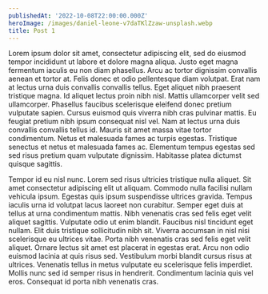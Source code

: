 ```yaml
---
publishedAt: '2022-10-08T22:00:00.000Z'
heroImage: /images/daniel-leone-v7daTKlZzaw-unsplash.webp
title: Post 1
---
```


Lorem ipsum dolor sit amet, consectetur adipiscing elit, sed do eiusmod tempor incididunt ut labore et dolore magna aliqua. Justo eget magna fermentum iaculis eu non diam phasellus. Arcu ac tortor dignissim convallis aenean et tortor at. Felis donec et odio pellentesque diam volutpat. Erat nam at lectus urna duis convallis convallis tellus. Eget aliquet nibh praesent tristique magna. Id aliquet lectus proin nibh nisl. Mattis ullamcorper velit sed ullamcorper. Phasellus faucibus scelerisque eleifend donec pretium vulputate sapien. Cursus euismod quis viverra nibh cras pulvinar mattis. Eu feugiat pretium nibh ipsum consequat nisl vel. Nam at lectus urna duis convallis convallis tellus id. Mauris sit amet massa vitae tortor condimentum. Netus et malesuada fames ac turpis egestas. Tristique senectus et netus et malesuada fames ac. Elementum tempus egestas sed sed risus pretium quam vulputate dignissim. Habitasse platea dictumst quisque sagittis.

Tempor id eu nisl nunc. Lorem sed risus ultricies tristique nulla aliquet. Sit amet consectetur adipiscing elit ut aliquam. Commodo nulla facilisi nullam vehicula ipsum. Egestas quis ipsum suspendisse ultrices gravida. Tempus iaculis urna id volutpat lacus laoreet non curabitur. Semper eget duis at tellus at urna condimentum mattis. Nibh venenatis cras sed felis eget velit aliquet sagittis. Vulputate odio ut enim blandit. Faucibus nisl tincidunt eget nullam. Elit duis tristique sollicitudin nibh sit. Viverra accumsan in nisl nisi scelerisque eu ultrices vitae. Porta nibh venenatis cras sed felis eget velit aliquet. Ornare lectus sit amet est placerat in egestas erat. Arcu non odio euismod lacinia at quis risus sed. Vestibulum morbi blandit cursus risus at ultrices. Venenatis tellus in metus vulputate eu scelerisque felis imperdiet. Mollis nunc sed id semper risus in hendrerit. Condimentum lacinia quis vel eros. Consequat id porta nibh venenatis cras.
